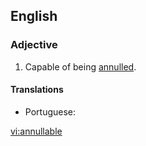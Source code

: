 ==English==

===Adjective===
{{en-adj|-}}

# Capable of being [[annul]]led.

====Translations====
{{trans-top|capable of being annulled}}
* Portuguese: {{t|pt|anulável}}
{{trans-mid}}
{{trans-bottom}}

[[vi:annullable]]
